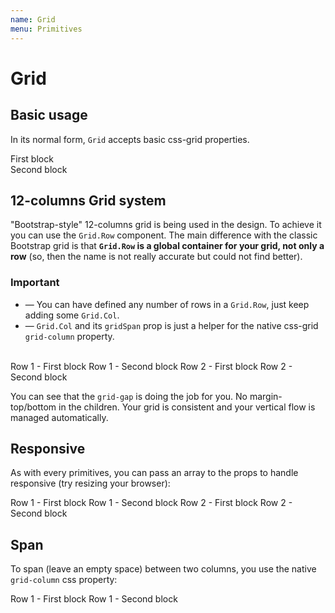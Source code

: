 ```yaml
---
name: Grid
menu: Primitives
---
```



# Grid

<PropsTable of={Grid} />

## Basic usage

In its normal form, `Grid` accepts basic css-grid properties.

<Playground>
  <Grid gridAutoFlow="column" gridAutoColumns="1fr" alignItems="end">
    <div style={{ height: '200px', background: 'tomato' }}>First block</div>
    <div style={{ background: 'cyan' }}>Second block</div>
  </Grid>
</Playground>

## 12-columns Grid system

"Bootstrap-style" 12-columns grid is being used in the design. To achieve it you can use the `Grid.Row` component.
The main difference with the classic Bootstrap grid is that **`Grid.Row` is a global container for your grid, not only a row** (so, then the name is not really accurate but could not find better).

### Important

- — You can have defined any number of rows in a `Grid.Row`, just keep adding some `Grid.Col`.
- — `Grid.Col` and its `gridSpan` prop is just a helper for the native css-grid `grid-column` property.

<br />

<Playground>
  <Grid.Row>
    <Grid.Col gridSpan={6} style={{ background: 'cyan' }}>
      Row 1 - First block
    </Grid.Col>
    <Grid.Col gridSpan={6} style={{ background: 'tomato' }}>
      Row 1 - Second block
    </Grid.Col>
    <Grid.Col gridSpan={6} style={{ background: 'cyan' }}>
      Row 2 - First block
    </Grid.Col>
    <Grid.Col gridSpan={6} style={{ background: 'tomato' }}>
      Row 2 - Second block
    </Grid.Col>
  </Grid.Row>
</Playground>

You can see that the `grid-gap` is doing the job for you. No margin-top/bottom in the children. Your grid is consistent and your vertical flow is managed automatically.

## Responsive

As with every primitives, you can pass an array to the props to handle responsive (try resizing your browser):

<Playground>
  <Grid.Row>
    <Grid.Col gridSpan={[12, 12, 7, 6]} style={{ background: 'cyan' }}>
      Row 1 - First block
    </Grid.Col>
    <Grid.Col gridSpan={[12, 12, 5, 6]} style={{ background: 'tomato' }}>
      Row 1 - Second block
    </Grid.Col>
    <Grid.Col gridSpan={[12, 12, 12, 6]} style={{ background: 'cyan' }}>
      Row 2 - First block
    </Grid.Col>
    <Grid.Col gridSpan={[12, 12, 12, 6]} style={{ background: 'tomato' }}>
      Row 2 - Second block
    </Grid.Col>
  </Grid.Row>
</Playground>

## Span

To span (leave an empty space) between two columns, you use the native `grid-column` css property:

<Playground>
  <Grid.Row>
    <Grid.Col gridSpan={6} style={{ background: 'cyan' }}>
      Row 1 - First block
    </Grid.Col>
    <Grid.Col gridColumn="8 / span 5" style={{ background: 'tomato' }}>
      Row 1 - Second block
    </Grid.Col>
  </Grid.Row>
</Playground>
